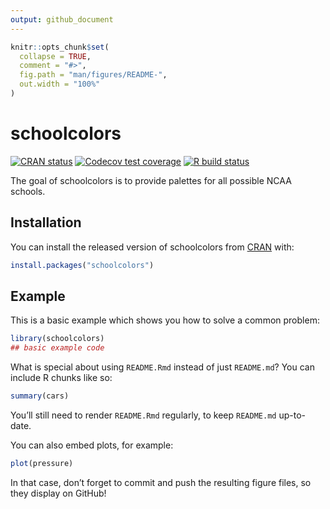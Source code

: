 ```yaml
---
output: github_document
---
```


<!-- README.md is generated from README.Rmd. Please edit that file -->

```r
knitr::opts_chunk$set(
  collapse = TRUE,
  comment = "#>",
  fig.path = "man/figures/README-",
  out.width = "100%"
)
```

# schoolcolors

<!-- badges: start -->
[![CRAN status](https://www.r-pkg.org/badges/version/schoolcolors)](https://CRAN.R-project.org/package=schoolcolors)
[![Codecov test coverage](https://codecov.io/gh/dermcnor/schoolcolors/branch/master/graph/badge.svg)](https://codecov.io/gh/dermcnor/schoolcolors?branch=master)
[![R build status](https://github.com/dermcnor/schoolcolors/workflows/R-CMD-check/badge.svg)](https://github.com/dermcnor/schoolcolors/actions)
<!-- badges: end -->

The goal of schoolcolors is to provide palettes for all possible NCAA schools.

## Installation

You can install the released version of schoolcolors from [CRAN](https://CRAN.R-project.org) with:

``` r
install.packages("schoolcolors")
```

## Example

This is a basic example which shows you how to solve a common problem:

```r
library(schoolcolors)
## basic example code
```

What is special about using `README.Rmd` instead of just `README.md`? You can include R chunks like so:

```r
summary(cars)
```

You'll still need to render `README.Rmd` regularly, to keep `README.md` up-to-date.

You can also embed plots, for example:

```r
plot(pressure)
```

In that case, don't forget to commit and push the resulting figure files, so they display on GitHub!
